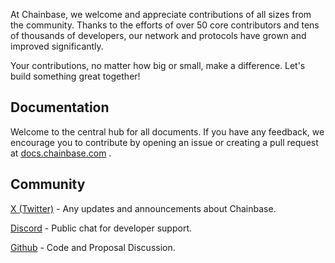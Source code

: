 At Chainbase, we welcome and appreciate contributions of all sizes from the community. Thanks to the efforts of over 50 core contributors and tens of thousands of developers, our network and protocols have grown and improved significantly.

Your contributions, no matter how big or small, make a difference. Let's build something great together!

## Documentation
Welcome to the central hub for all documents. If you have any feedback, we encourage you to contribute by opening an issue or creating a pull request at [docs.chainbase.com](https://docs.chainbase.com) .


## Community
[X (Twitter)](https://x.com/ChainbaseHQ) - Any updates and announcements about Chainbase.

[Discord](https://discord.gg/chainbase) - Public chat for developer support.

[Github](https://github.com/chainbase-labs) - Code and Proposal Discussion.